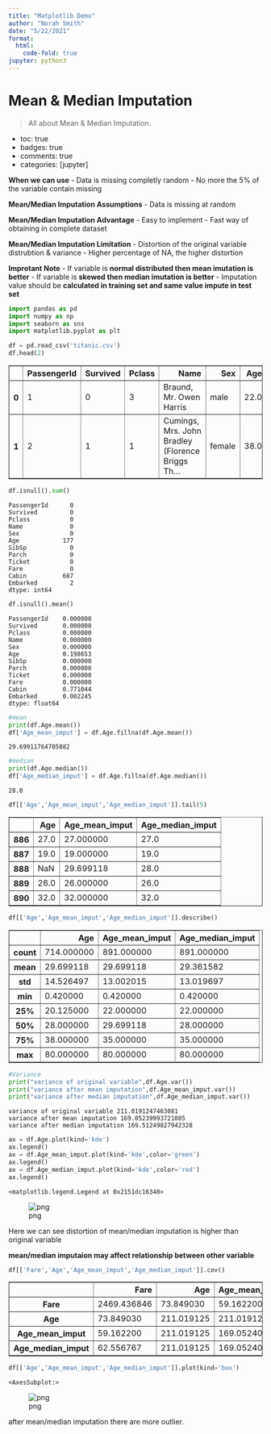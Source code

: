 ```yaml
---
title: "Matplotlib Demo"
author: "Norah Smith"
date: "5/22/2021"
format: 
  html:
    code-fold: true
jupyter: python3
---
```


# Mean & Median Imputation
> All about Mean & Median Imputation.

- toc: true
- badges: true
- comments: true
- categories: [jupyter]

**When we can use**
- Data is missing completly random
- No more the 5% of the variable contain missing 

**Mean/Median Imputation Assumptions**
- Data is missing at random

**Mean/Median Imputation Advantage**
- Easy to implement
- Fast way of obtaining in complete dataset

**Mean/Median Imputation Limitation**
- Distortion of the original variable distrubtion & variance
- Higher percentage of NA, the higher distortion

**Improtant Note**
- If variable is **normal distributed then mean imutation is better**
- If variable is **skewed then median imutation is better**
- Imputation value should be **calculated in training set and same value impute in test set**


```python
import pandas as pd
import numpy as np
import seaborn as sns
import matplotlib.pyplot as plt
```


```python
df = pd.read_csv('titanic.csv')
df.head(2)
```




<div>
<style scoped>
    .dataframe tbody tr th:only-of-type {
        vertical-align: middle;
    }

    .dataframe tbody tr th {
        vertical-align: top;
    }

    .dataframe thead th {
        text-align: right;
    }
</style>
<table border="1" class="dataframe">
  <thead>
    <tr style="text-align: right;">
      <th></th>
      <th>PassengerId</th>
      <th>Survived</th>
      <th>Pclass</th>
      <th>Name</th>
      <th>Sex</th>
      <th>Age</th>
      <th>SibSp</th>
      <th>Parch</th>
      <th>Ticket</th>
      <th>Fare</th>
      <th>Cabin</th>
      <th>Embarked</th>
    </tr>
  </thead>
  <tbody>
    <tr>
      <th>0</th>
      <td>1</td>
      <td>0</td>
      <td>3</td>
      <td>Braund, Mr. Owen Harris</td>
      <td>male</td>
      <td>22.0</td>
      <td>1</td>
      <td>0</td>
      <td>A/5 21171</td>
      <td>7.2500</td>
      <td>NaN</td>
      <td>S</td>
    </tr>
    <tr>
      <th>1</th>
      <td>2</td>
      <td>1</td>
      <td>1</td>
      <td>Cumings, Mrs. John Bradley (Florence Briggs Th...</td>
      <td>female</td>
      <td>38.0</td>
      <td>1</td>
      <td>0</td>
      <td>PC 17599</td>
      <td>71.2833</td>
      <td>C85</td>
      <td>C</td>
    </tr>
  </tbody>
</table>
</div>




```python
df.isnull().sum()
```




    PassengerId      0
    Survived         0
    Pclass           0
    Name             0
    Sex              0
    Age            177
    SibSp            0
    Parch            0
    Ticket           0
    Fare             0
    Cabin          687
    Embarked         2
    dtype: int64




```python
df.isnull().mean()
```




    PassengerId    0.000000
    Survived       0.000000
    Pclass         0.000000
    Name           0.000000
    Sex            0.000000
    Age            0.198653
    SibSp          0.000000
    Parch          0.000000
    Ticket         0.000000
    Fare           0.000000
    Cabin          0.771044
    Embarked       0.002245
    dtype: float64




```python
#mean
print(df.Age.mean())
df['Age_mean_imput'] = df.Age.fillna(df.Age.mean())
```

    29.69911764705882
    


```python
#median
print(df.Age.median())
df['Age_median_imput'] = df.Age.fillna(df.Age.median())
```

    28.0
    


```python
df[['Age','Age_mean_imput','Age_median_imput']].tail(5)
```




<div>
<style scoped>
    .dataframe tbody tr th:only-of-type {
        vertical-align: middle;
    }

    .dataframe tbody tr th {
        vertical-align: top;
    }

    .dataframe thead th {
        text-align: right;
    }
</style>
<table border="1" class="dataframe">
  <thead>
    <tr style="text-align: right;">
      <th></th>
      <th>Age</th>
      <th>Age_mean_imput</th>
      <th>Age_median_imput</th>
    </tr>
  </thead>
  <tbody>
    <tr>
      <th>886</th>
      <td>27.0</td>
      <td>27.000000</td>
      <td>27.0</td>
    </tr>
    <tr>
      <th>887</th>
      <td>19.0</td>
      <td>19.000000</td>
      <td>19.0</td>
    </tr>
    <tr>
      <th>888</th>
      <td>NaN</td>
      <td>29.699118</td>
      <td>28.0</td>
    </tr>
    <tr>
      <th>889</th>
      <td>26.0</td>
      <td>26.000000</td>
      <td>26.0</td>
    </tr>
    <tr>
      <th>890</th>
      <td>32.0</td>
      <td>32.000000</td>
      <td>32.0</td>
    </tr>
  </tbody>
</table>
</div>




```python
df[['Age','Age_mean_imput','Age_median_imput']].describe()
```




<div>
<style scoped>
    .dataframe tbody tr th:only-of-type {
        vertical-align: middle;
    }

    .dataframe tbody tr th {
        vertical-align: top;
    }

    .dataframe thead th {
        text-align: right;
    }
</style>
<table border="1" class="dataframe">
  <thead>
    <tr style="text-align: right;">
      <th></th>
      <th>Age</th>
      <th>Age_mean_imput</th>
      <th>Age_median_imput</th>
    </tr>
  </thead>
  <tbody>
    <tr>
      <th>count</th>
      <td>714.000000</td>
      <td>891.000000</td>
      <td>891.000000</td>
    </tr>
    <tr>
      <th>mean</th>
      <td>29.699118</td>
      <td>29.699118</td>
      <td>29.361582</td>
    </tr>
    <tr>
      <th>std</th>
      <td>14.526497</td>
      <td>13.002015</td>
      <td>13.019697</td>
    </tr>
    <tr>
      <th>min</th>
      <td>0.420000</td>
      <td>0.420000</td>
      <td>0.420000</td>
    </tr>
    <tr>
      <th>25%</th>
      <td>20.125000</td>
      <td>22.000000</td>
      <td>22.000000</td>
    </tr>
    <tr>
      <th>50%</th>
      <td>28.000000</td>
      <td>29.699118</td>
      <td>28.000000</td>
    </tr>
    <tr>
      <th>75%</th>
      <td>38.000000</td>
      <td>35.000000</td>
      <td>35.000000</td>
    </tr>
    <tr>
      <th>max</th>
      <td>80.000000</td>
      <td>80.000000</td>
      <td>80.000000</td>
    </tr>
  </tbody>
</table>
</div>




```python
#Variance
print("variance of original variable",df.Age.var())
print("variance after mean imputation",df.Age_mean_imput.var())
print("variance after median imputation",df.Age_median_imput.var())
```

    variance of original variable 211.0191247463081
    variance after mean imputation 169.05239993721085
    variance after median imputation 169.51249827942328
    


```python
ax = df.Age.plot(kind='kde')
ax.legend()
ax = df.Age_mean_imput.plot(kind='kde',color='green')
ax.legend()
ax = df.Age_median_imput.plot(kind='kde',color='red')
ax.legend()
```




    <matplotlib.legend.Legend at 0x2151dc16340>




    
![png](output_12_1.png)
    


Here we can see distortion of mean/median imputation is higher than original variable

**mean/median imputaion may affect relationship between other variable** 


```python
df[['Fare','Age','Age_mean_imput','Age_median_imput']].cov()
```




<div>
<style scoped>
    .dataframe tbody tr th:only-of-type {
        vertical-align: middle;
    }

    .dataframe tbody tr th {
        vertical-align: top;
    }

    .dataframe thead th {
        text-align: right;
    }
</style>
<table border="1" class="dataframe">
  <thead>
    <tr style="text-align: right;">
      <th></th>
      <th>Fare</th>
      <th>Age</th>
      <th>Age_mean_imput</th>
      <th>Age_median_imput</th>
    </tr>
  </thead>
  <tbody>
    <tr>
      <th>Fare</th>
      <td>2469.436846</td>
      <td>73.849030</td>
      <td>59.162200</td>
      <td>62.556767</td>
    </tr>
    <tr>
      <th>Age</th>
      <td>73.849030</td>
      <td>211.019125</td>
      <td>211.019125</td>
      <td>211.019125</td>
    </tr>
    <tr>
      <th>Age_mean_imput</th>
      <td>59.162200</td>
      <td>211.019125</td>
      <td>169.052400</td>
      <td>169.052400</td>
    </tr>
    <tr>
      <th>Age_median_imput</th>
      <td>62.556767</td>
      <td>211.019125</td>
      <td>169.052400</td>
      <td>169.512498</td>
    </tr>
  </tbody>
</table>
</div>




```python
df[['Age','Age_mean_imput','Age_median_imput']].plot(kind='box')
```




    <AxesSubplot:>




    
![png](output_16_1.png)
    


after mean/median imputation there are more outlier.


```python

```
